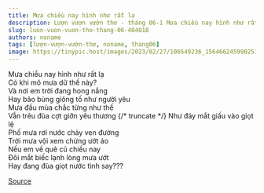 ```yaml
---
title: Mưa chiều nay hình như rất lạ 
description: Lượn vượn vườn thơ - tháng 06-1 Mưa chiều nay hình như rất lạ Có khi mô mưa dữ thế này?
slug: luon-vuon-vuon-tho-thang-06-484018
authors: noname
tags: [lượn-vượn-vườn-thơ, noname, thang06]
image: https://tinypic.host/images/2023/02/27/106549236_156466245990251_9090831939381403764_n.th.jpg
---
```


Mưa chiều nay hình như rất lạ \
Có khi mô mưa dữ thế này?\
Và nơi em trời đang hong nắng\
Hay bão bùng giông tố như người yêu\
Mưa đầu mùa chắc từng như thế \
Vẫn trêu đùa cợt giỡn yêu thương 
{/* truncate */}
Như đáy mắt giấu vào giọt lệ \
Phố mưa rơi nước chảy ven đường \
Trời mưa vội xem chừng ướt áo \
Nếu em về quê cũ chiều nay\
Đôi mắt biếc lạnh lòng mưa ướt \
Hay đang đùa giọt nước tình say???

[Source](https://www.facebook.com/ape.poem/posts/pfbid02SKebLjzkW3kyU6TNX4yXRhe3DyRC4co2xN4Av3iNxyExDED9sSQQzf4iLLPkMiFLl)
